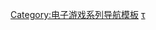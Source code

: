 {{Navbox
|name   = X系列
|title  = [[X系列 (游戏)|X系列]]
|state = {{{state|autocollapse}}}
|listclass = hlist

|list1  = 
* [[X：超越边界]]
* [[X²：威胁]]
* [[X³：重聚]]
* [[X³：地球人冲突]]
* [[X³：阿尔比恩序曲]]
* [[X 重生]]
}}
<noinclude>
{{collapsible option}}

{{DEFAULTSORT:X}}
[[Category:电子游戏系列导航模板]]
[[Category:X系列|τ]]
</noinclude>